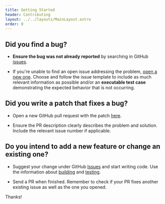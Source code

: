 ```yaml
---
title: Getting Started
header: Contributing
layout: ../../layouts/MainLayout.astro
order: 0
---
```


## **Did you find a bug?**

- **Ensure the bug was not already reported** by searching in GitHub [issues](https://github.com/mtxr/vscode-sqltools/issues).

- If you're unable to find an open issue addressing the problem, [open a new one](https://github.com/mtxr/vscode-sqltools/issues/new?assignees=&labels=triage&template=bug_report.md&title=). Choose and follow the issue template to include as much relevant information as possible and/or an **executable test case** demonstrating the expected behavior that is not occurring.

## **Did you write a patch that fixes a bug?**

- Open a new GitHub pull request with the patch [here](https://github.com/mtxr/vscode-sqltools/compare).

- Ensure the PR description clearly describes the problem and solution. Include the relevant issue number if applicable.

## **Do you intend to add a new feature or change an existing one?**

- Suggest your change under GitHub [Issues](https://github.com/mtxr/vscode-sqltools/issues) and start writing code. Use the information about [building](contributing/building) and [testing](contributing/testing).

- Send a PR when finished. Remember to check if your PR fixes another existing issue as well as the one you opened.

Thanks!

